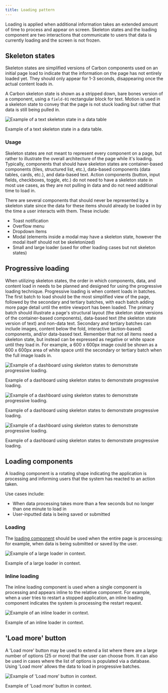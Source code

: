 ```yaml
---
title: Loading pattern
---
```


<PageDescription>

Loading is applied when additional information takes an extended amount of time to process and appear on screen. Skeleton states and the loading component are two interactions that communicate to users that data is currently loading and the screen is not frozen.

</PageDescription>

## Skeleton states

Skeleton states are simplified versions of Carbon components used on an initial page load to indicate that the information on the page has not entirely loaded yet. They should only appear for 1-3 seconds, disappearing once the actual content loads in.

A Carbon skeleton state is shown as a stripped down, bare bones version of a component, using a `field-01` rectangular block for text. Motion is used in a skeleton state to convey that the page is not stuck loading but rather that data is still being pulled in.

![Example of a text skeleton state in a data table](/images/skeleton.png)

<Caption>Example of a text skeleton state in a data table.</Caption>

### Usage

Skeleton states are not meant to represent every component on a page, but rather to illustrate the overall architecture of the page while it's loading. Typically, components that should have skeleton states are container-based components (tiles, structured list, etc.), data-based components (data tables, cards, etc.), and data-based text. Action components (button, input fields, checkboxes, toggle, etc.) do not need to have a skeleton state in most use cases, as they are not pulling in data and do not need additional time to load in.

There are several components that should never be represented by a skeleton state since the data for these items should already be loaded in by the time a user interacts with them. These include:

- Toast notification
- Overflow menu
- Dropdown items
- Modal (elements inside a modal may have a skeleton state, however the modal itself should not be skeletonized)
- Small and large loader (used for other loading cases but not skeleton states)

## Progressive loading

When utilizing skeleton states, the order in which components, data, and content load in needs to be planned and designed for using the progressive loading technique. Progressive loading is when content loads in batches. The first batch to load should be the most simplified view of the page, followed by the secondary and tertiary batches, with each batch adding more page detail until the entire viewport has been loaded. The primary batch should illustrate a page's structural layout (the skeleton state versions of the container-based components), data-based text (the skeleton state version of text) and non-data text. Secondary and tertiary batches can include images, content below the fold, interactive (action-based) components, and/or data-based text. Remember that not all items need a skeleton state, but instead can be expressed as negative or white space until they load in. For example, a 600 x 600px image could be shown as a 600 x 600px area of white space until the secondary or tertiary batch when the full image loads in.

<Row>
<Column colLg={8}>

![Example of a dashboard using skeleton states to demonstrate progressive loading.](/images/prog-loading-1.png)

<Caption>
  Example of a dashboard using skeleton states to demonstrate progressive
  loading.
</Caption>

</Column>
</Row>

<Row>
<Column colLg={8}>

![Example of a dashboard using skeleton states to demonstrate progressive loading.](/images/prog-loading-2.png)

<Caption>
  Example of a dashboard using skeleton states to demonstrate progressive
  loading.
</Caption>

</Column>
</Row>

<Row>
<Column colLg={8}>

![Example of a dashboard using skeleton states to demonstrate progressive loading.](/images/prog-loading-3.png)

<Caption>
  Example of a dashboard using skeleton states to demonstrate progressive
  loading.
</Caption>

</Column>
</Row>

## Loading components

A loading component is a rotating shape indicating the application is processing and informing users that the system has reacted to an action taken.

Use cases include:

- When data processing takes more than a few seconds but no longer than one minute to load in
- User-inputted data is being saved or submitted

### Loading

The [loading component](/components/loading/usage) should be used when the entire page is processing; for example, when data is being submitted or saved by the user.

<Row>
<Column colLg={8}>

![Example of a large loader in context.](/images/larger-loader.png)

<Caption>Example of a large loader in context.</Caption>

</Column>
</Row>

### Inline loading

The inline loading component is used when a single component is processing and appears inline to the relative component. For example, when a user tries to restart a stopped application, an inline loading component indicates the system is processing the restart request.

<Row>
<Column colLg={8}>

![Example of an inline loader in context.](/images/inline-loading.png)

<Caption>Example of an inline loader in context.</Caption>

</Column>
</Row>

## 'Load more' button

A 'Load more' button may be used to extend a list where there are a large number of options (25 or more) that the user can choose from. It can also be used in cases where the list of options is populated via a database. Using 'Load more' allows the data to load in progressive batches.

<Row>
<Column colLg={8}>

![Example of 'Load more' button in context.](/images/load-more.png)

<Caption>Example of 'Load more' button in context.</Caption>

</Column>
</Row>

